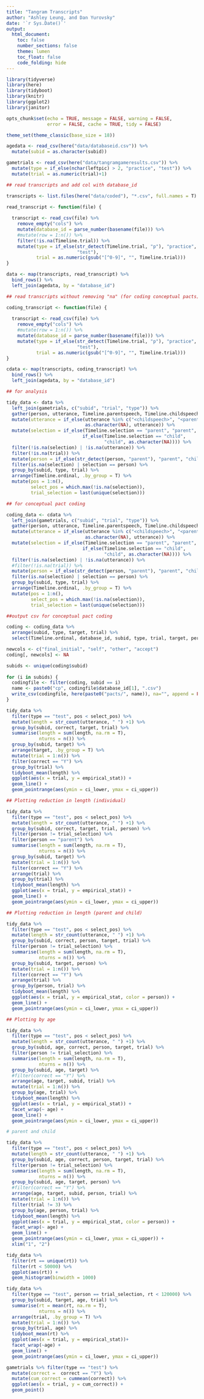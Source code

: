 ```yaml
---
title: "Tangram Transcripts"
author: "Ashley Leung, and Dan Yurovsky"
date: '`r Sys.Date()`'
output: 
  html_document:
    toc: false
    number_sections: false
    theme: lumen
    toc_float: false
    code_folding: hide
---
```

```r
library(tidyverse)
library(here)
library(tidyboot)
library(knitr)
library(ggplot2)
library(janitor)

opts_chunk$set(echo = TRUE, message = FALSE, warning = FALSE, 
               error = FALSE, cache = TRUE, tidy = FALSE)

theme_set(theme_classic(base_size = 18))
```

```r

agedata <- read_csv(here("data/databaseid.csv")) %>%
  mutate(subid = as.character(subid))

gametrials <- read_csv(here("data/tangramgameresults.csv")) %>%
  mutate(type = if_else(nchar(leftpic) > 2, "practice", "test")) %>%
  mutate(trial = as.numeric(trial)+1)

## read transcripts and add col with database_id

transcripts <- list.files(here("data/coded"), "*.csv", full.names = T)

read_transcript <- function(file) {
  
  transcript <- read_csv(file) %>%
    remove_empty("cols") %>%
    mutate(database_id = parse_number(basename(file))) %>%
    #mutate(row = 1:n()) %>%
    filter(!is.na(Timeline.trial)) %>% 
    mutate(type = if_else(str_detect(Timeline.trial, "p"), "practice", 
                          "test"),
           trial = as.numeric(gsub("[^0-9]", "", Timeline.trial)))
}

data <- map(transcripts, read_transcript) %>%
  bind_rows() %>%
  left_join(agedata, by = "database_id")

## read transcripts without removing "na" (for coding conceptual pacts)

coding_transcript <- function(file) {
  
  transcript <- read_csv(file) %>%
    remove_empty("cols") %>%
    #mutate(row = 1:n()) %>% 
    mutate(database_id = parse_number(basename(file))) %>%
    mutate(type = if_else(str_detect(Timeline.trial, "p"), "practice", 
                          "test"),
           trial = as.numeric(gsub("[^0-9]", "", Timeline.trial)))
}

cdata <- map(transcripts, coding_transcript) %>%
  bind_rows() %>%
  left_join(agedata, by = "database_id")

```

```r

## for analysis

tidy_data <- data %>%
  left_join(gametrials, c("subid", "trial", "type")) %>%
  gather(person, utterance, Timeline.parentspeech, Timeline.childspeech) %>%
  mutate(utterance = if_else(utterance %in% c("<childspeech>", "<parentspeech>"),
                             as.character(NA), utterance)) %>%
  mutate(selection = if_else(Timeline.selection == "parent", "parent",
                            if_else(Timeline.selection == "child",
                                    "child", as.character(NA)))) %>%
  filter(!is.na(selection) | !is.na(utterance)) %>%
  filter(!is.na(trial)) %>%
  mutate(person = if_else(str_detect(person, "parent"), "parent", "child")) %>%
  filter(is.na(selection) | selection == person) %>%
  group_by(subid, type, trial) %>%
  arrange(Timeline.ordinal, .by_group = T) %>%
  mutate(pos = 1:n(),
         select_pos = which.max(!is.na(selection)),
         trial_selection = last(unique(selection)))

## for conceptual pact coding

coding_data <- cdata %>%
  left_join(gametrials, c("subid", "trial", "type")) %>%
  gather(person, utterance, Timeline.parentspeech, Timeline.childspeech) %>%
  mutate(utterance = if_else(utterance %in% c("<childspeech>", "<parentspeech>"),
                             as.character(NA), utterance)) %>%
  mutate(selection = if_else(Timeline.selection == "parent", "parent",
                            if_else(Timeline.selection == "child",
                                    "child", as.character(NA)))) %>%
  filter(!is.na(selection) | !is.na(utterance)) %>%
  #filter(!is.na(trial)) %>%
  mutate(person = if_else(str_detect(person, "parent"), "parent", "child")) %>%
  filter(is.na(selection) | selection == person) %>%
  group_by(subid, type, trial) %>%
  arrange(Timeline.ordinal, .by_group = T) %>%
  mutate(pos = 1:n(),
         select_pos = which.max(!is.na(selection)),
         trial_selection = last(unique(selection)))

```         

```r
##output csv for conceptual pact coding

coding <- coding_data %>%
  arrange(subid, type, target, trial) %>%
  select(Timeline.ordinal, database_id, subid, type, trial, target, person, utterance, selection)

newcols <- c("final_initial", "self", "other", "accept")
coding[, newcols] <- NA

subids <- unique(coding$subid)
  
for (i in subids) {
  codingfile <- filter(coding, subid == i)
  name <- paste0("cp", codingfile$database_id[1], ".csv")
  write_csv(codingfile, here(paste0("pacts/", name)), na="", append = FALSE)
}
```
   
```r
tidy_data %>%
  filter(type == "test", pos < select_pos) %>%
  mutate(length = str_count(utterance, " ") +1) %>%
  group_by(subid, correct, target, trial) %>%
  summarise(length = sum(length, na.rm = T),
            nturns = n()) %>%
  group_by(subid, target) %>%
  arrange(target, .by_group = T) %>%
  mutate(trial = 1:n()) %>%
  filter(correct == "Y") %>%
  group_by(trial) %>%
  tidyboot_mean(length) %>%
  ggplot(aes(x = trial, y = empirical_stat)) + 
  geom_line() + 
  geom_pointrange(aes(ymin = ci_lower, ymax = ci_upper))

## Plotting reduction in length (individual)

tidy_data %>%
  filter(type == "test", pos < select_pos) %>%
  mutate(length = str_count(utterance, " ") +1) %>%
  group_by(subid, correct, target, trial, person) %>%
  filter(person != trial_selection) %>%
  filter(person == "parent") %>%
  summarise(length = sum(length, na.rm = T),
            nturns = n()) %>%
  group_by(subid, target) %>%
  mutate(trial = 1:n()) %>%
  filter(correct == "Y") %>%
  arrange(trial) %>%
  group_by(trial) %>%
  tidyboot_mean(length) %>%
  ggplot(aes(x = trial, y = empirical_stat)) + 
  geom_line() + 
  geom_pointrange(aes(ymin = ci_lower, ymax = ci_upper))

## Plotting reduction in length (parent and child)

tidy_data %>%
  filter(type == "test", pos < select_pos) %>%
  mutate(length = str_count(utterance, " ") +1) %>%
  group_by(subid, correct, person, target, trial) %>%
  filter(person != trial_selection) %>%
  summarise(length = sum(length, na.rm = T),
            nturns = n()) %>%
  group_by(subid, target, person) %>%
  mutate(trial = 1:n()) %>%
  filter(correct == "Y") %>%
  arrange(trial) %>%
  group_by(person, trial) %>%
  tidyboot_mean(length) %>%
  ggplot(aes(x = trial, y = empirical_stat, color = person)) +
  geom_line() +
  geom_pointrange(aes(ymin = ci_lower, ymax = ci_upper))

## Plotting by age

tidy_data %>%
  filter(type == "test", pos < select_pos) %>%
  mutate(length = str_count(utterance, " ") +1) %>%
  group_by(subid, age, correct, person, target, trial) %>%
  filter(person != trial_selection) %>%
  summarise(length = sum(length, na.rm = T),
            nturns = n()) %>%
  group_by(subid, age, target) %>%
  #filter(correct == "Y") %>%
  arrange(age, target, subid, trial) %>%
  mutate(trial = 1:n()) %>%
  group_by(age, trial) %>%
  tidyboot_mean(length) %>%
  ggplot(aes(x = trial, y = empirical_stat)) +
  facet_wrap(~ age) +
  geom_line() +
  geom_pointrange(aes(ymin = ci_lower, ymax = ci_upper))

# parent and child

tidy_data %>%
  filter(type == "test", pos < select_pos) %>%
  mutate(length = str_count(utterance, " ") +1) %>%
  group_by(subid, age, correct, person, target, trial) %>%
  filter(person != trial_selection) %>%
  summarise(length = sum(length, na.rm = T),
            nturns = n()) %>%
  group_by(subid, age, target, person) %>%
  #filter(correct == "Y") %>%
  arrange(age, target, subid, person, trial) %>%
  mutate(trial = 1:n()) %>%
  filter(trial != 3) %>%
  group_by(age, person, trial) %>%
  tidyboot_mean(length) %>%
  ggplot(aes(x = trial, y = empirical_stat, color = person)) +
  facet_wrap(~ age) +
  geom_line() +
  geom_pointrange(aes(ymin = ci_lower, ymax = ci_upper)) +
  xlim("1", "2")

```

```r
tidy_data %>%
  filter(rt == unique(rt)) %>%
  filter(rt < 50000) %>%
  ggplot(aes(rt)) +
  geom_histogram(binwidth = 1000)

tidy_data %>%
  filter(type == "test", person == trial_selection, rt < 120000) %>%
  group_by(subid, target, age, trial) %>%
  summarise(rt = mean(rt, na.rm = T),
            nturns = n()) %>%
  arrange(trial, .by_group = T) %>%
  mutate(trial = 1:n()) %>%
  group_by(trial, age) %>%
  tidyboot_mean(rt) %>%
  ggplot(aes(x = trial, y = empirical_stat))+
  facet_wrap(~age) +
  geom_line() +
  geom_pointrange(aes(ymin = ci_lower, ymax = ci_upper))

```

```r
gametrials %>% filter(type == "test") %>% 
  mutate(correct =  correct == "Y") %>%
  mutate(cum_correct = cummean(correct)) %>%
  ggplot(aes(x = trial, y = cum_correct)) + 
  geom_point()
```